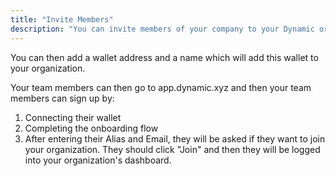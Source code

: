 ```yaml
---
title: "Invite Members"
description: "You can invite members of your company to your Dynamic organization by Navigating to the Admin screen and clicking on the Members tab."
---
```


You can then add a wallet address and a name which will add this wallet to your organization.

Your team members can then go to app.dynamic.xyz and then your team members can sign up by:

1. Connecting their wallet
2. Completing the onboarding flow
3. After entering their Alias and Email, they will be asked if they want to join your organization. They should click "Join" and then they will be logged into your organization's dashboard.
